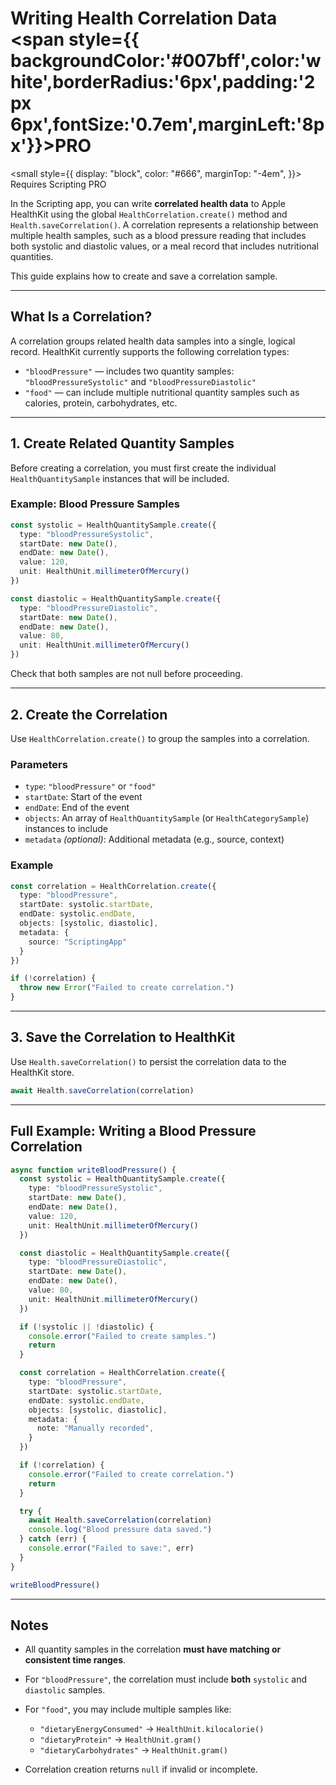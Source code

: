 # Writing Health Correlation Data <span style={{ backgroundColor:'#007bff',color:'white',borderRadius:'6px',padding:'2px 6px',fontSize:'0.7em',marginLeft:'8px'}}>PRO</span>

<small
  style={{
    display: "block",
    color: "#666",
    marginTop: "-4em",
  }}>
  Requires Scripting PRO
</small>

In the Scripting app, you can write **correlated health data** to Apple HealthKit using the global `HealthCorrelation.create()` method and `Health.saveCorrelation()`. A correlation represents a relationship between multiple health samples, such as a blood pressure reading that includes both systolic and diastolic values, or a meal record that includes nutritional quantities.

This guide explains how to create and save a correlation sample.

---

## What Is a Correlation?

A correlation groups related health data samples into a single, logical record. HealthKit currently supports the following correlation types:

* `"bloodPressure"` — includes two quantity samples: `"bloodPressureSystolic"` and `"bloodPressureDiastolic"`
* `"food"` — can include multiple nutritional quantity samples such as calories, protein, carbohydrates, etc.

---

## 1. Create Related Quantity Samples

Before creating a correlation, you must first create the individual `HealthQuantitySample` instances that will be included.

### Example: Blood Pressure Samples

```ts
const systolic = HealthQuantitySample.create({
  type: "bloodPressureSystolic",
  startDate: new Date(),
  endDate: new Date(),
  value: 120,
  unit: HealthUnit.millimeterOfMercury()
})

const diastolic = HealthQuantitySample.create({
  type: "bloodPressureDiastolic",
  startDate: new Date(),
  endDate: new Date(),
  value: 80,
  unit: HealthUnit.millimeterOfMercury()
})
```

Check that both samples are not null before proceeding.

---

## 2. Create the Correlation

Use `HealthCorrelation.create()` to group the samples into a correlation.

### Parameters

* `type`: `"bloodPressure"` or `"food"`
* `startDate`: Start of the event
* `endDate`: End of the event
* `objects`: An array of `HealthQuantitySample` (or `HealthCategorySample`) instances to include
* `metadata` *(optional)*: Additional metadata (e.g., source, context)

### Example

```ts
const correlation = HealthCorrelation.create({
  type: "bloodPressure",
  startDate: systolic.startDate,
  endDate: systolic.endDate,
  objects: [systolic, diastolic],
  metadata: {
    source: "ScriptingApp"
  }
})

if (!correlation) {
  throw new Error("Failed to create correlation.")
}
```

---

## 3. Save the Correlation to HealthKit

Use `Health.saveCorrelation()` to persist the correlation data to the HealthKit store.

```ts
await Health.saveCorrelation(correlation)
```

---

## Full Example: Writing a Blood Pressure Correlation

```ts
async function writeBloodPressure() {
  const systolic = HealthQuantitySample.create({
    type: "bloodPressureSystolic",
    startDate: new Date(),
    endDate: new Date(),
    value: 120,
    unit: HealthUnit.millimeterOfMercury()
  })

  const diastolic = HealthQuantitySample.create({
    type: "bloodPressureDiastolic",
    startDate: new Date(),
    endDate: new Date(),
    value: 80,
    unit: HealthUnit.millimeterOfMercury()
  })

  if (!systolic || !diastolic) {
    console.error("Failed to create samples.")
    return
  }

  const correlation = HealthCorrelation.create({
    type: "bloodPressure",
    startDate: systolic.startDate,
    endDate: systolic.endDate,
    objects: [systolic, diastolic],
    metadata: {
      note: "Manually recorded",
    }
  })

  if (!correlation) {
    console.error("Failed to create correlation.")
    return
  }

  try {
    await Health.saveCorrelation(correlation)
    console.log("Blood pressure data saved.")
  } catch (err) {
    console.error("Failed to save:", err)
  }
}

writeBloodPressure()
```

---

## Notes

* All quantity samples in the correlation **must have matching or consistent time ranges**.
* For `"bloodPressure"`, the correlation must include **both** `systolic` and `diastolic` samples.
* For `"food"`, you may include multiple samples like:

  * `"dietaryEnergyConsumed"` → `HealthUnit.kilocalorie()`
  * `"dietaryProtein"` → `HealthUnit.gram()`
  * `"dietaryCarbohydrates"` → `HealthUnit.gram()`
* Correlation creation returns `null` if invalid or incomplete.
